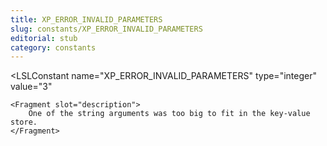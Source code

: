 ```yaml
---
title: XP_ERROR_INVALID_PARAMETERS
slug: constants/XP_ERROR_INVALID_PARAMETERS
editorial: stub
category: constants
---
```


<LSLConstant
	name="XP_ERROR_INVALID_PARAMETERS"
	type="integer"
	value="3"
>
	<Fragment slot="description">
		One of the string arguments was too big to fit in the key-value store.
	</Fragment>
</LSLConstant>
